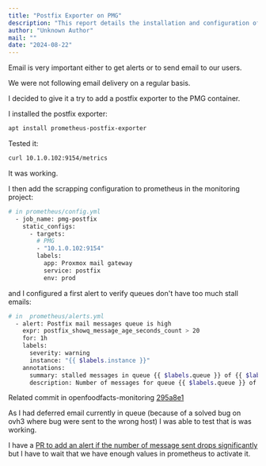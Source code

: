 ```yaml
---
title: "Postfix Exporter on PMG"
description: "This report details the installation and configuration of a Postfix exporter on the Proxmox Mail Gateway (PMG) container. It covers testing the exporter, adding scraping configuration to Prometheus, and setting up an alert for high mail queue messages."
author: "Unknown Author"
mail: ""
date: "2024-08-22"
---
```


Email is very important either to get alerts or to send email to our users.

We were not following email delivery on a regular basis.

I decided to give it a try to add a postfix exporter to the PMG container.

I installed the postfix exporter:

```bash
apt install prometheus-postfix-exporter
```

Tested it:
```bash
curl 10.1.0.102:9154/metrics
```
It was working.

I then add the scrapping configuration to prometheus in the monitoring project:

```bash
# in prometheus/config.yml
  - job_name: pmg-postfix
    static_configs:
      - targets:
        # PMG
        - "10.1.0.102:9154"
        labels:
          app: Proxmox mail gateway
          service: postfix
          env: prod
```

and I configured a first alert to verify queues don't have too much stall emails:

```bash
# in  prometheus/alerts.yml
  - alert: Postfix mail messages queue is high
    expr: postfix_showq_message_age_seconds_count > 20
    for: 1h
    labels:
      severity: warning
      instance: "{{ $labels.instance }}"
    annotations:
      summary: stalled messages in queue {{ $labels.queue }} of {{ $labels.app }} ({{ $labels.instance }})
      description: Number of messages for queue {{ $labels.queue }} of {{ $labels.app }} ({{ $labels.instance }}) is {{ $value }} for more than 1h.
```

Related commit in openfoodfacts-monitoring [295a8e1](https://github.com/openfoodfacts/openfoodfacts-monitoring/commit/295a8e174470482c759648a39ce53fd50631326f)

As I had deferred email currently in queue
(because of a solved bug on ovh3 where bug were sent to the wrong host)
I was able to test that is was working.

I have a [PR to add an alert if the number of message sent drops significantly](https://github.com/openfoodfacts/openfoodfacts-monitoring/pull/113) but I have to wait that we have enough values in prometheus to activate it.